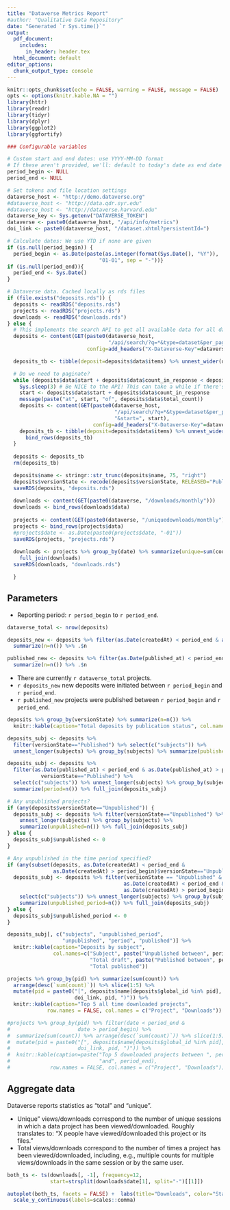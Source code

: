 ```yaml
---
title: "Dataverse Metrics Report"
#author: "Qualitative Data Repository"
date: "Generated `r Sys.time()`"
output:
  pdf_document: 
    includes:
      in_header: header.tex
  html_document: default
editor_options:
  chunk_output_type: console
---
```


```r
knitr::opts_chunk$set(echo = FALSE, warning = FALSE, message = FALSE) 
opts <- options(knitr.kable.NA = "")
library(httr)
library(readr)
library(tidyr)
library(dplyr)
library(ggplot2)
library(ggfortify)

### Configurable variables

# Custom start and end dates: use YYYY-MM-DD format
# If these aren't provided, we'll: default to today's date as end date and to the beginning of the year as the start date
period_begin <- NULL
period_end <- NULL

# Set tokens and file location settings
dataverse_host <- "http://demo.dataverse.org"
#dataverse_host <- "http://data.qdr.syr.edu"
#dataverse_host <- "http://dataverse.harvard.edu"
dataverse_key <- Sys.getenv("DATAVERSE_TOKEN")
dataverse <- paste0(dataverse_host, "/api/info/metrics")
doi_link <- paste0(dataverse_host, "/dataset.xhtml?persistentId=")

# Calculate dates: We use YTD if none are given
if (is.null(period_begin)) {
  period_begin <- as.Date(paste(as.integer(format(Sys.Date(), "%Y")),
                              "01-01", sep = "-"))}
if (is.null(period_end)){
  period_end <- Sys.Date()
}

# Dataverse data. Cached locally as rds files
if (file.exists("deposits.rds")) {
  deposits <- readRDS("deposits.rds")
  projects <- readRDS("projects.rds")
  downloads <- readRDS("downloads.rds")
} else {
  # This implements the search API to get all available data for all datasets
  deposits <- content(GET(paste0(dataverse_host,
                                 "/api/search/?q=*&type=dataset&per_page=1000"),
                          config=add_headers("X-Dataverse-Key"=dataverse_key)))

  deposits_tb <- tibble(deposit=deposits$data$items) %>% unnest_wider(deposit)

  # Do we need to paginate?
  while (deposits$data$start + deposits$data$count_in_response < deposits$data$total_count) {
    Sys.sleep(3) # Be NICE to the API! This can take a while if there's lots of projects
    start <- deposits$data$start + deposits$data$count_in_response
    message(paste("at", start, "of", deposits$data$total_count))
    deposits <- content(GET(paste0(dataverse_host,
                                   "/api/search/?q=*&type=dataset&per_page=1000",
                                   "&start=", start),
                            config=add_headers("X-Dataverse-Key"=dataverse_key)))
    deposits_tb <- tibble(deposit=deposits$data$items) %>% unnest_wider(deposit) %>% 
      bind_rows(deposits_tb)
  }
  
  deposits <- deposits_tb
  rm(deposits_tb)

  deposits$name <- stringr::str_trunc(deposits$name, 75, "right")
  deposits$versionState <- recode(deposits$versionState, RELEASED="Published", DRAFT="Unpublished")
  saveRDS(deposits, "deposits.rds")
  
  downloads <- content(GET(paste0(dataverse, "/downloads/monthly")))
  downloads <- bind_rows(downloads$data)
  
  projects <- content(GET(paste0(dataverse, "/uniquedownloads/monthly")))
  projects <- bind_rows(projects$data)
  #projects$date <- as.Date(paste0(projects$date, "-01"))
  saveRDS(projects, "projects.rds")
  
  downloads <- projects %>% group_by(date) %>% summarize(unique=sum(count)) %>%
    full_join(downloads)
  saveRDS(downloads, "downloads.rds")

  }

```

## Parameters

- Reporting period: `r period_begin` to `r period_end`.

```r
dataverse_total <- nrow(deposits)

deposits_new <- deposits %>% filter(as.Date(createdAt) < period_end & as.Date(createdAt) > period_begin) %>%
  summarize(n=n()) %>% .$n

published_new <- deposits %>% filter(as.Date(published_at) < period_end & as.Date(published_at) > period_begin) %>%
  summarize(n=n()) %>% .$n
```

- There are currently `r dataverse_total` projects. 
- `r deposits_new` new deposits were initiated between `r period_begin` and `r period_end`.
- `r published_new` projects were published between `r period_begin` and `r period_end`.

```r
deposits %>% group_by(versionState) %>% summarize(n=n()) %>%
  knitr::kable(caption="Total deposits by publication status", col.names=c("Status", "Deposits"))

deposits_subj <- deposits %>% 
  filter(versionState=="Published") %>% select(c("subjects")) %>%
  unnest_longer(subjects) %>% group_by(subjects) %>% summarize(published=n())

deposits_subj <- deposits %>% 
  filter(as.Date(published_at) < period_end & as.Date(published_at) > period_begin & 
           versionState=="Published") %>%
  select(c("subjects")) %>% unnest_longer(subjects) %>% group_by(subjects) %>%
  summarize(period=n()) %>% full_join(deposits_subj)

# Any unpublished projects?
if (any(deposits$versionState=="Unpublished")) {
  deposits_subj <- deposits %>% filter(versionState=="Unpublished") %>% select(c("subjects")) %>%
    unnest_longer(subjects) %>% group_by(subjects) %>%
    summarize(unpublished=n()) %>% full_join(deposits_subj)
} else {
  deposits_subj$unpublished <- 0
}

# Any unpublished in the time period specified?
if (any(subset(deposits, as.Date(createdAt) < period_end &
               as.Date(createdAt) > period_begin)$versionState=="Unpublished")) {
  deposits_subj <- deposits %>% filter(versionState == "Unpublished" & 
                                      as.Date(createdAt) < period_end &
                                      as.Date(createdAt) > period_begin) %>%
    select(c("subjects")) %>% unnest_longer(subjects) %>% group_by(subjects) %>%
    summarize(unpublished_period=n()) %>% full_join(deposits_subj)
} else {
  deposits_subj$unpublished_period <- 0
}

deposits_subj[, c("subjects", "unpublished_period", 
                  "unpublished", "period", "published")] %>% 
  knitr::kable(caption="Deposits by subject",
               col.names=c("Subject", paste("Unpublished between", period_begin, "and", period_end), 
                           "Total draft", paste("Published between", period_begin, "and", period_end), 
                           "Total published"))

```

```r
projects %>% group_by(pid) %>% summarize(sum(count)) %>% 
  arrange(desc(`sum(count)`)) %>% slice(1:5) %>%
  mutate(pid = paste0("[", deposits$name[deposits$global_id %in% pid], "](", 
                      doi_link, pid, ")")) %>%
  knitr::kable(caption="Top 5 all time downloaded projects",
             row.names = FALSE, col.names = c("Project", "Downloads"))

#projects %>% group_by(pid) %>% filter(date < period_end &
#                      date > period_begin) %>% 
#  summarize(sum(count)) %>% arrange(desc(`sum(count)`)) %>% slice(1:5) %>%
#  mutate(pid = paste0("[", deposits$name[deposits$global_id %in% pid], "](", 
#                      doi_link, pid, ")")) %>%
#  knitr::kable(caption=paste("Top 5 downloaded projects between ", period_begin,
#                             "and", period_end),
#             row.names = FALSE, col.names = c("Project", "Downloads"))
```

## Aggregate data

Dataverse reports statistics as "total" and "unique". 

- Unique" views/downloads correspond to the number of unique sessions in which a data project has been viewed/downloaded. Roughly translates to: "X people have viewed/downloaded this project or its files."
- Total views/downloads correspond to the number of times a project has been viewed/downloaded, including, e.g., multiple counts for multiple views/downloads in the same session or by the same user.

```r
both_ts <- ts(downloads[, -1], frequency=12, 
              start=strsplit(downloads$date[1], split="-")[[1]])

autoplot(both_ts, facets = FALSE) +  labs(title="Downloads", color="Statistic") +
  scale_y_continuous(labels=scales::comma)
```


